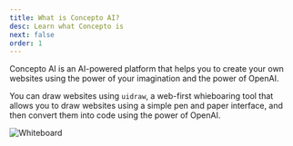 ```yaml
---
title: What is Concepto AI?
desc: Learn what Concepto is
next: false
order: 1
---
```


Concepto AI is an AI-powered platform that helps you to create your own websites using the power of your imagination and the power of OpenAI.

You can draw websites using `uidraw`, a web-first whieboaring tool that allows you to draw websites using a simple pen and paper interface, and then convert them into code using the power of OpenAI.

![Whiteboard](../../../assets/images/whiteboarding.png)
